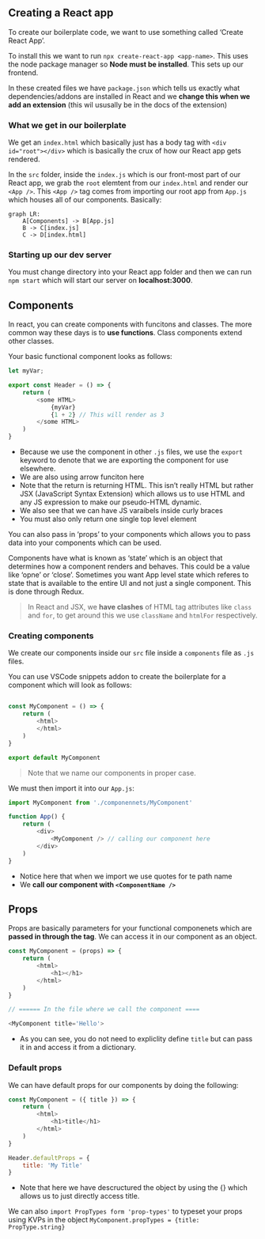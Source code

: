 ## Creating a React app

To create our boilerplate code, we want to use something called 'Create React App'.

To install this we want to run `npx create-react-app <app-name>`. This uses the node package manager so **Node must be installed**. This sets up our frontend.

In these created files we have `package.json` which tells us exactly what dependencies/addons are installed in React and we **change this when we add an extension** (this wil ususally be in the docs of the extension)

### What we get in our boilerplate

We get an `index.html` which basically just has a body tag with `<div id="root"></div>` which is basically the crux of how our React app gets rendered.

In the `src` folder, inside the `index.js` which is our front-most part of our React app, we grab the `root` elemtent from our `index.html` and render our `<App />`. This `<App />` tag comes from importing our root app from `App.js` which houses all of our components. Basically:

```mermaid
graph LR:
	A[Components] -> B[App.js]
	B -> C[index.js]
	C -> D[index.html]
```

### Starting up our dev server

You must change directory into your React app folder and then we can run  `npm start` which will start our server on **localhost:3000**.

## Components

In react, you can create components with funcitons and classes. The more common
way these days is to **use functions**. Class components extend other classes.

Your basic functional component looks as follows:

```javascript
let myVar;

export const Header = () => {
	return (
		<some HTML>
			{myVar}
			{1 + 2} // This will render as 3
		</some HTML>
	)
}
```

- Because we use the component in other `.js` files, we use the `export` keyword to denote that we are exporting the component for use elsewhere.
- We are also using arrow funciton here
- Note that the return is returning HTML. This isn't really HTML but rather JSX (JavaScript Syntax Extension) which allows us to use HTML and any JS expression to make our pseudo-HTML dynamic.
- We also see that we can have JS varaibels inside curly braces
- You must also only return one single top level element

You can also pass in 'props' to your components which allows you to pass data into your components which can be used.

Components have what is known as 'state' which is an object that determines how a component renders and behaves. This could be a value like 'opne' or 'close'. Sometimes you want App level state which referes to state that is available to the entire UI and not just a single component. This is done through Redux.


> In React and JSX, we **have clashes** of HTML tag attributes like `class` and `for`, to get around this we use `className` and `htmlFor` respectively.

### Creating components

We create our components inside our `src` file inside a `components` file as `.js` files.

You can use VSCode snippets addon to create the boilerplate for a component which will look as follows:

```r
```

```javascript
const MyComponent = () => {
	return (
		<html>
		</html>	
	)
}

export default MyComponent
```

> Note that we name our components in proper case.

We must then import it into our `App.js`:

```javascript
import MyComponent from './componennets/MyComponent'

function App() {
	return (
		<div>
			<MyComponent /> // calling our component here
		</div>
	)
}
```
- Notice here that when we import we use quotes for te path name
- We **call our component with `<ComponentName />`**

## Props

Props are basically parameters for your functional componenets which are **passed in through the tag**. We can access it in our component as an object.

```javascript
const MyComponent = (props) => {
	return (
		<html>
			<h1></h1>
		</html>	
	)
}

// ====== In the file where we call the component ====

<MyComponent title='Hello'>
```

- As you can see, you do not need to expliclity define `title` but can pass it in and access it from a dictionary.

### Default props

We can have default props for our components by doing the following:

```javascript
const MyComponent = ({ title }) => {
	return (
		<html>
			<h1>title</h1>
		</html>	
	)
}

Header.defaultProps = {
	title: 'My Title'
}
```

- Note that here we have descructured the object by using the {} which allows us to just directly access title.

We can also `import PropTypes form 'prop-types'` to typeset your props using KVPs in the object `MyComponent.propTypes = {title: PropType.string}`

